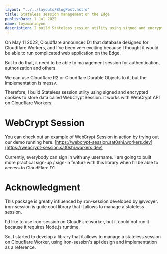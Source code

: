 ```yaml
---
layout: "../../layouts/BlogPost.astro"
title: Stateless session management on the Edge
publishDate: 1 Jul 2022
name: toyamarinyon
description: I build Stateless session utility using signed and encrypted cookies to store data. Works with WebCrypt API on Cloudflare Workers.
---
```



On May 11 2022, Cloudflare announced D1 that database designed for Cloudflare Workers, and I've been very exciting because I thought it would be able to run complicated web application on the Edge.

But to do that, it need to be able to management session for authentication, authorization and others.

We can use Cloudflare R2 or Cloudflare Durable Objects to it, but the implementation is messy.

Therefore, I build Stateless session utility using signed and encrypted cookies to store data called WebCrypt Session. it works with WebCrypt API on Cloudflare Workers.

# WebCrypt Session

You can check out an example of WebCrypt Session in action by trying out our demo running here: [https://webcrypt-session.sat0shi.workers.dev](https://webcrypt-session.sat0shi.workers.dev)

Currently, everybody can sign in with any username.
I am going to built more practical sign-up / sign-in feature with this library when I’ll be able to access to CloudFlare D1.

# Acknowledgment

This package is greatly influenced by iron-session developed by @vvoyer. iron-session is quite cool library that it allows to manage a stateless session.

I'd like to use iron-session on CloudFlare worker, but it could not run it because it requires Node.js runtime.

So, I started to develop a library that it allows to manage a stateless session on Cloudflare Worker, using iron-session's api design and implementation as a reference.

